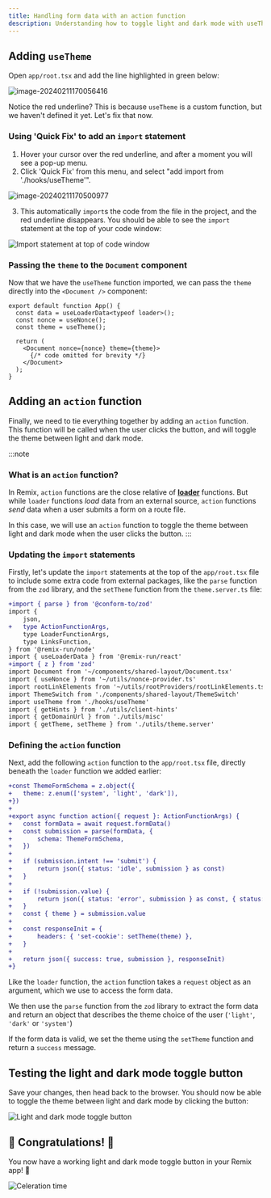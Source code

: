 ```yaml
---
title: Handling form data with an action function
description: Understanding how to toggle light and dark mode with useTheme
---
```


## Adding `useTheme`

Open `app/root.tsx` and add the line highlighted in green below:

![image-20240211170056416](src/assets/png/image-20240211170056416.png)

Notice the red underline? This is because `useTheme` is a custom function, but we haven't defined it yet. Let's fix that now.

### Using 'Quick Fix' to add an `import` statement

1. Hover your cursor over the red underline, and after a moment you will see a pop-up menu.
2. Click 'Quick Fix' from this menu, and select "add import from './hooks/useTheme'".

![image-20240211170500977](src/assets/png/image-20240211170500977.png)

3. This automatically `import`s the code from the file in the project, and the red underline disappears. You should be able to see the `import` statement at the top of your code window:

![Import statement at top of code window](src/assets/png/image-20240211170747133.png)

### Passing the `theme` to the `Document` component

Now that we have the `useTheme` function imported, we can pass the `theme` directly into the `<Document />` component:

```tsx ins="theme={theme}"
export default function App() {
  const data = useLoaderData<typeof loader>();
  const nonce = useNonce();
  const theme = useTheme();

  return (
    <Document nonce={nonce} theme={theme}>
      {/* code omitted for brevity */}
    </Document>
  );
}
```

## Adding an `action` function

Finally, we need to tie everything together by adding an `action` function. This function will be called when the user clicks the button, and will toggle the theme between light and dark mode.

:::note

### What is an `action` function?

In Remix, `action` functions are the close relative of [**loader**](/code-monster/guides/epic-news/light-and-dark-mode/02-adding-a-loader-function) functions. But while `loader` functions _load_ data from an external source, `action` functions _send_ data when a user submits a form on a route file.

In this case, we will use an `action` function to toggle the theme between light and dark mode when the user clicks the button.
:::

### Updating the `import` statements

Firstly, let's update the `import` statements at the top of the `app/root.tsx` file to include some extra code from external packages, like the `parse` function from the `zod` library, and the `setTheme` function from the `theme.server.ts` file:

```diff lang="tsx" title="app/root.tsx" ins=", setTheme"
+import { parse } from '@conform-to/zod'
import {
	json,
+	type ActionFunctionArgs,
	type LoaderFunctionArgs,
	type LinksFunction,
} from '@remix-run/node'
import { useLoaderData } from '@remix-run/react'
+import { z } from 'zod'
import Document from '~/components/shared-layout/Document.tsx'
import { useNonce } from '~/utils/nonce-provider.ts'
import rootLinkElements from '~/utils/rootProviders/rootLinkElements.ts'
import ThemeSwitch from './components/shared-layout/ThemeSwitch'
import useTheme from './hooks/useTheme'
import { getHints } from './utils/client-hints'
import { getDomainUrl } from './utils/misc'
import { getTheme, setTheme } from './utils/theme.server'
```

### Defining the `action` function

Next, add the following `action` function to the `app/root.tsx` file, directly beneath the `loader` function we added earlier:

```diff lang="tsx" title="app/root.tsx"
+const ThemeFormSchema = z.object({
+	theme: z.enum(['system', 'light', 'dark']),
+})
+
+export async function action({ request }: ActionFunctionArgs) {
+	const formData = await request.formData()
+	const submission = parse(formData, {
+		schema: ThemeFormSchema,
+	})
+
+	if (submission.intent !== 'submit') {
+		return json({ status: 'idle', submission } as const)
+	}
+
+	if (!submission.value) {
+		return json({ status: 'error', submission } as const, { status: 400 })
+	}
+	const { theme } = submission.value
+
+	const responseInit = {
+		headers: { 'set-cookie': setTheme(theme) },
+	}
+
+	return json({ success: true, submission }, responseInit)
+}
```

Like the `loader` function, the `action` function takes a `request` object as an argument, which we use to access the form data.

We then use the `parse` function from the `zod` library to extract the form data and return an object that describes the theme choice of the user (`'light'`, `'dark'` or `'system'`)

If the form data is valid, we set the theme using the `setTheme` function and return a `success` message.

## Testing the light and dark mode toggle button

Save your changes, then head back to the browser. You should now be able to toggle the theme between light and dark mode by clicking the button:

![Light and dark mode toggle button](src/assets/gif/theme-switch-toggle.gif)

## 🎉 Congratulations! 🎉

You now have a working light and dark mode toggle button in your Remix app! 🚀

![Celeration time](https://media.giphy.com/media/13QR26H3cyveg0/giphy.gif)
